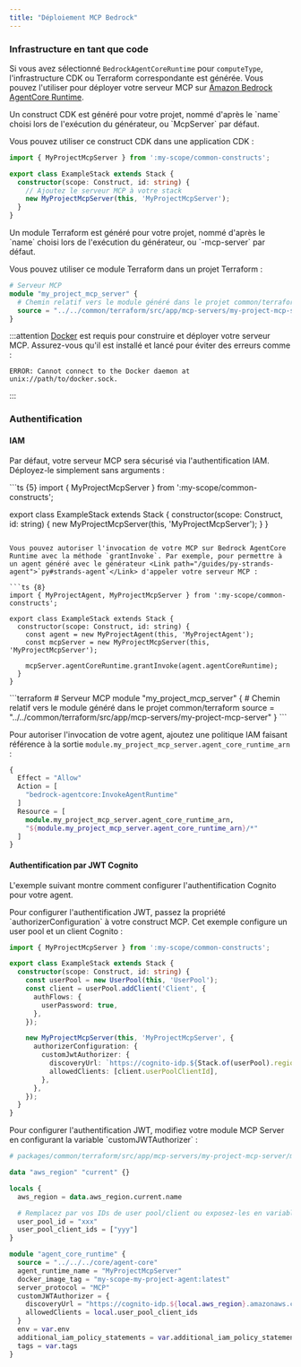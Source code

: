 ```yaml
---
title: "Déploiement MCP Bedrock"
---
```





### Infrastructure en tant que code

Si vous avez sélectionné `BedrockAgentCoreRuntime` pour `computeType`, l'infrastructure CDK ou Terraform correspondante est générée. Vous pouvez l'utiliser pour déployer votre serveur MCP sur [Amazon Bedrock AgentCore Runtime](https://docs.aws.amazon.com/bedrock-agentcore/latest/devguide/agents-tools-runtime.html).

<Infrastructure>
<Fragment slot="cdk">
Un construct CDK est généré pour votre projet, nommé d'après le `name` choisi lors de l'exécution du générateur, ou `<ProjectName>McpServer` par défaut.

Vous pouvez utiliser ce construct CDK dans une application CDK :

```ts {6}
import { MyProjectMcpServer } from ':my-scope/common-constructs';

export class ExampleStack extends Stack {
  constructor(scope: Construct, id: string) {
    // Ajoutez le serveur MCP à votre stack
    new MyProjectMcpServer(this, 'MyProjectMcpServer');
  }
}
```
</Fragment>
<Fragment slot="terraform">
Un module Terraform est généré pour votre projet, nommé d'après le `name` choisi lors de l'exécution du générateur, ou `<ProjectName>-mcp-server` par défaut.

Vous pouvez utiliser ce module Terraform dans un projet Terraform :

```terraform
# Serveur MCP
module "my_project_mcp_server" {
  # Chemin relatif vers le module généré dans le projet common/terraform
  source = "../../common/terraform/src/app/mcp-servers/my-project-mcp-server"
}
```
</Fragment>
</Infrastructure>

:::attention
[Docker](https://www.docker.com/) est requis pour construire et déployer votre serveur MCP. Assurez-vous qu'il est installé et lancé pour éviter des erreurs comme :

```
ERROR: Cannot connect to the Docker daemon at unix://path/to/docker.sock.
```
:::

### Authentification

#### IAM

Par défaut, votre serveur MCP sera sécurisé via l'authentification IAM. Déployez-le simplement sans arguments :

<Infrastructure>
<Fragment slot="cdk">
```ts {5}
import { MyProjectMcpServer } from ':my-scope/common-constructs';

export class ExampleStack extends Stack {
  constructor(scope: Construct, id: string) {
    new MyProjectMcpServer(this, 'MyProjectMcpServer');
  }
}
```

Vous pouvez autoriser l'invocation de votre MCP sur Bedrock AgentCore Runtime avec la méthode `grantInvoke`. Par exemple, pour permettre à un agent généré avec le générateur <Link path="/guides/py-strands-agent">`py#strands-agent`</Link> d'appeler votre serveur MCP :

```ts {8}
import { MyProjectAgent, MyProjectMcpServer } from ':my-scope/common-constructs';

export class ExampleStack extends Stack {
  constructor(scope: Construct, id: string) {
    const agent = new MyProjectAgent(this, 'MyProjectAgent');
    const mcpServer = new MyProjectMcpServer(this, 'MyProjectMcpServer');

    mcpServer.agentCoreRuntime.grantInvoke(agent.agentCoreRuntime);
  }
}
```
</Fragment>
<Fragment slot="terraform">
```terraform
# Serveur MCP
module "my_project_mcp_server" {
  # Chemin relatif vers le module généré dans le projet common/terraform
  source = "../../common/terraform/src/app/mcp-servers/my-project-mcp-server"
}
```

Pour autoriser l'invocation de votre agent, ajoutez une politique IAM faisant référence à la sortie `module.my_project_mcp_server.agent_core_runtime_arn` :

```terraform
{
  Effect = "Allow"
  Action = [
    "bedrock-agentcore:InvokeAgentRuntime"
  ]
  Resource = [
    module.my_project_mcp_server.agent_core_runtime_arn,
    "${module.my_project_mcp_server.agent_core_runtime_arn}/*"
  ]
}
```
</Fragment>
</Infrastructure>

#### Authentification par JWT Cognito

L'exemple suivant montre comment configurer l'authentification Cognito pour votre agent.

<Infrastructure>
<Fragment slot="cdk">
Pour configurer l'authentification JWT, passez la propriété `authorizerConfiguration` à votre construct MCP. Cet exemple configure un user pool et un client Cognito :

```ts {14-17}
import { MyProjectMcpServer } from ':my-scope/common-constructs';

export class ExampleStack extends Stack {
  constructor(scope: Construct, id: string) {
    const userPool = new UserPool(this, 'UserPool');
    const client = userPool.addClient('Client', {
      authFlows: {
        userPassword: true,
      },
    });

    new MyProjectMcpServer(this, 'MyProjectMcpServer', {
      authorizerConfiguration: {
        customJwtAuthorizer: {
          discoveryUrl: `https://cognito-idp.${Stack.of(userPool).region}.amazonaws.com/${userPool.userPoolId}/.well-known/openid-configuration`,
          allowedClients: [client.userPoolClientId],
        },
      },
    });
  }
}
```
</Fragment>
<Fragment slot="terraform">
Pour configurer l'authentification JWT, modifiez votre module MCP Server en configurant la variable `customJWTAuthorizer` :

```terraform {18-21}
# packages/common/terraform/src/app/mcp-servers/my-project-mcp-server/my-project-mcp-server.tf

data "aws_region" "current" {}

locals {
  aws_region = data.aws_region.current.name

  # Remplacez par vos IDs de user pool/client ou exposez-les en variables
  user_pool_id = "xxx"
  user_pool_client_ids = ["yyy"]
}

module "agent_core_runtime" {
  source = "../../../core/agent-core"
  agent_runtime_name = "MyProjectMcpServer"
  docker_image_tag = "my-scope-my-project-agent:latest"
  server_protocol = "MCP"
  customJWTAuthorizer = {
    discoveryUrl = "https://cognito-idp.${local.aws_region}.amazonaws.com/${local.user_pool_id}/.well-known/openid-configuration",
    allowedClients = local.user_pool_client_ids
  }
  env = var.env
  additional_iam_policy_statements = var.additional_iam_policy_statements
  tags = var.tags
}
```
</Fragment>
</Infrastructure>